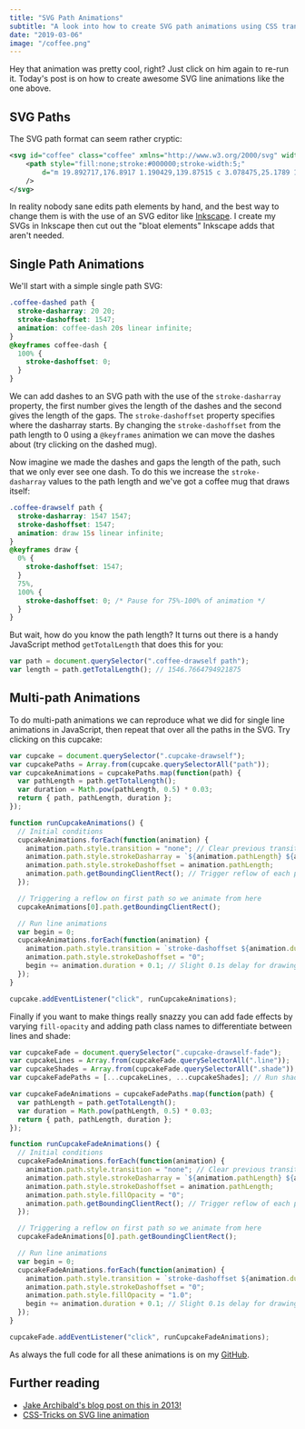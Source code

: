 ```yaml
---
title: "SVG Path Animations"
subtitle: "A look into how to create SVG path animations using CSS transitions and a bit of JavaScript."
date: "2019-03-06"
image: "/coffee.png"
---
```



<LogoDrawself />

Hey that animation was pretty cool, right? Just click on him again to re-run it. Today's post is on how to create awesome SVG line animations like the one above.

## SVG Paths

The SVG path format can seem rather cryptic:

```xml
<svg id="coffee" class="coffee" xmlns="http://www.w3.org/2000/svg" width="250" height="375" viewBox="0 0 250 375">
    <path style="fill:none;stroke:#000000;stroke-width:5;"
        d="m 19.892717,176.8917 1.190429,139.87515 c 3.078475,25.1789 11.076205,36.7905 41.069744,43.45065 21.81719,4.35025 40.50001,2.4318 60.11656,2.38085 29.56052,-2.41735 45.03841,-16.4321 47.61711,-41.06975 4.77735,-29.65355 -2.57891,-63.04595 2.3117,-95.7242 2.34095,-4.81735 1.6138,-10.7567 11.3782,-12.6047 4.893,-0.9099 8.9718,-0.73415 12.60465,0.035 7.01395,2.64455 11.4282,6.27795 13.7335,12.4634 2.27135,9.325 1.9101,18.65 1.04165,27.97505 -0.6871,6.0357 -2.34285,11.2697 -4.6129,15.32675 -5.56075,6.92775 -13.47125,11.10545 -19.3264,17.11985 -1.76685,2.77765 -1.1949,6.44065 -1.05965,9.21835 0.5008,3.07045 2.91735,4.2252 5.3569,5.3569 3.42525,0.73005 6.89725,1.2265 10.71385,0 7.5242,-2.499 12.99665,-7.5627 19.0468,-11.90425 4.9011,-5.3231 8.77275,-12.36185 12.4995,-19.64205 3.12195,-6.4744 3.27535,-14.4331 4.1665,-22.0229 -0.119,-7.5046 -0.4315,-14.9127 -1.33925,-22.02295 -4.8731,-19.68355 -18.54195,-35.8845 -38.54005,-39.28405 -5.1125,-0.42 -11.90225,0.1125 -20.622,-1.12135 -5.4145,-2.00515 -6.06795,-5.30365 -6.1265,-8.78685 0.78285,-7.14255 -0.6129,-14.4956 -4.20258,-21.63815 -6.66151,-9.72085 -18.17041,-13.45375 -31.54633,-14.88035 -22.53748,-3.28225 -43.72335,-3.05035 -64.28306,-1.1904 -9.30141,0.7866 -18.504954,1.1328 -28.570254,5.3569 -2.97607,1.27915 -5.95214,2.72185 -8.9282,5.95215 -1.224895,4.1665 -1.133765,8.333 2.38085,12.4995 7.77138,5.5689 15.83991,9.5035 24.403764,10.71385 15.9467,2.91015 32.12713,5.0412 49.25393,4.01765 13.53319,-1.55345 27.199,-2.84165 37.64724,-10.565 7.41696,-3.9148 9.57699,-9.80095 10.71385,-16.0708 -1.1491,-6.68715 -2.97648,-13.34485 -13.0947,-19.64205 -10.03057,-6.67185 -20.92652,-10.1706 -32.14153,-12.4995 -17.96892,-2.87915 -35.80275,-1.9664 -52.974,-4.46395 -16.962344,-2.0638 -17.978594,-7.64395 -17.558814,-14.582746 -1.55086,-4.59945 7.83395,-12.36765 13.68992,-12.2019 10.898904,-1.20005 22.995044,-2.5708 38.986494,-1.488 10.18657,2.1145 20.57079,4.03135 31.54631,5.3569 19.23428,-1.2312 23.56941,-6.5704 24.40375,-12.4995 0.76904,-5.48375 0.84257,-11.20525 -4.16649,-17.856405 -3.3469,-3.83015 -8.16664,-6.482 -15.47555,-7.14255 -25.80935,-0.76405 -51.29432,5.6476 -79.758614,5.95215 -18.34454,-0.4225 -32.777509,-4.74995 -38.837699,-15.4756 -0.686105,-6.3489 -1.214195,-12.99545 7.737779,-19.3444 7.163605,-5.637 17.07073,-10.58535 28.9326,-12.3071"
    />
</svg>
```

In reality nobody sane edits path elements by hand, and the best way to change them is with the use of an SVG editor like <a class="blueLink" href="https://inkscape.org/">Inkscape</a>. I create my SVGs in Inkscape then cut out the "bloat elements" Inkscape adds that aren't needed.

## Single Path Animations

We'll start with a simple single path SVG:

<div className={commonStyle.halfWidthContainer}>
  <div className={commonStyle.halfWidthLeft}>
    <Coffee />
  </div>
  <div className={commonStyle.halfWidthRight}>
    <CoffeeDashed />
  </div>
</div>

```css
.coffee-dashed path {
  stroke-dasharray: 20 20;
  stroke-dashoffset: 1547;
  animation: coffee-dash 20s linear infinite;
}
@keyframes coffee-dash {
  100% {
    stroke-dashoffset: 0;
  }
}
```

We can add dashes to an SVG path with the use of the `stroke-dasharray` property, the first number gives the length of the dashes and the second gives the length of the gaps. The `stroke-dashoffset` property specifies where the dasharray starts. By changing the `stroke-dashoffset` from the path length to 0 using a `@keyframes` animation we can move the dashes about (try clicking on the dashed mug).

Now imagine we made the dashes and gaps the length of the path, such that we only ever see one dash. To do this we increase the `stroke-dasharray` values to the path length and we've got a coffee mug that draws itself:

<CoffeeDrawself />

```css
.coffee-drawself path {
  stroke-dasharray: 1547 1547;
  stroke-dashoffset: 1547;
  animation: draw 15s linear infinite;
}
@keyframes draw {
  0% {
    stroke-dashoffset: 1547;
  }
  75%,
  100% {
    stroke-dashoffset: 0; /* Pause for 75%-100% of animation */
  }
}
```

But wait, how do you know the path length? It turns out there is a handy JavaScript method `getTotalLength` that does this for you:

```javascript
var path = document.querySelector(".coffee-drawself path");
var length = path.getTotalLength(); // 1546.7664794921875
```

## Multi-path Animations

To do multi-path animations we can reproduce what we did for single line animations in JavaScript, then repeat that over all the paths in the SVG. Try clicking on this cupcake:

<CupcakeDrawself />

```javascript
var cupcake = document.querySelector(".cupcake-drawself");
var cupcakePaths = Array.from(cupcake.querySelectorAll("path"));
var cupcakeAnimations = cupcakePaths.map(function(path) {
  var pathLength = path.getTotalLength();
  var duration = Math.pow(pathLength, 0.5) * 0.03;
  return { path, pathLength, duration };
});

function runCupcakeAnimations() {
  // Initial conditions
  cupcakeAnimations.forEach(function(animation) {
    animation.path.style.transition = "none"; // Clear previous transition => fast removal
    animation.path.style.strokeDasharray = `${animation.pathLength} ${animation.pathLength}`;
    animation.path.style.strokeDashoffset = animation.pathLength;
    animation.path.getBoundingClientRect(); // Trigger reflow of each path
  });

  // Triggering a reflow on first path so we animate from here
  cupcakeAnimations[0].path.getBoundingClientRect();

  // Run line animations
  var begin = 0;
  cupcakeAnimations.forEach(function(animation) {
    animation.path.style.transition = `stroke-dashoffset ${animation.duration}s ${begin}s ease-in-out`;
    animation.path.style.strokeDashoffset = "0";
    begin += animation.duration + 0.1; // Slight 0.1s delay for drawing effect
  });
}

cupcake.addEventListener("click", runCupcakeAnimations);
```

Finally if you want to make things really snazzy you can add fade effects by varying `fill-opacity` and adding path class names to differentiate between lines and shade:

<CupcakeDrawselfFade />

```javascript
var cupcakeFade = document.querySelector(".cupcake-drawself-fade");
var cupcakeLines = Array.from(cupcakeFade.querySelectorAll(".line"));
var cupcakeShades = Array.from(cupcakeFade.querySelectorAll(".shade"));
var cupcakeFadePaths = [...cupcakeLines, ...cupcakeShades]; // Run shades last.

var cupcakeFadeAnimations = cupcakeFadePaths.map(function(path) {
  var pathLength = path.getTotalLength();
  var duration = Math.pow(pathLength, 0.5) * 0.03;
  return { path, pathLength, duration };
});

function runCupcakeFadeAnimations() {
  // Initial conditions
  cupcakeFadeAnimations.forEach(function(animation) {
    animation.path.style.transition = "none"; // Clear previous transition => fast removal
    animation.path.style.strokeDasharray = `${animation.pathLength} ${animation.pathLength}`;
    animation.path.style.strokeDashoffset = animation.pathLength;
    animation.path.style.fillOpacity = "0";
    animation.path.getBoundingClientRect(); // Trigger reflow of each path
  });

  // Triggering a reflow on first path so we animate from here
  cupcakeFadeAnimations[0].path.getBoundingClientRect();

  // Run line animations
  var begin = 0;
  cupcakeFadeAnimations.forEach(function(animation) {
    animation.path.style.transition = `stroke-dashoffset ${animation.duration}s ${begin}s ease-in-out, fill-opacity ${animation.duration}s ${begin}s ease-in-out`;
    animation.path.style.strokeDashoffset = "0";
    animation.path.style.fillOpacity = "1.0";
    begin += animation.duration + 0.1; // Slight 0.1s delay for drawing effect
  });
}

cupcakeFade.addEventListener("click", runCupcakeFadeAnimations);
```

As always the full code for all these animations is on my <a href="https://github.com/george-pearson" class="blueLink">GitHub</a>.

## Further reading

- <a class="blueLink" href="https://jakearchibald.com/2013/animated-line-drawing-svg/">Jake Archibald's blog post on this in 2013!</a>
- <a class="blueLink" href="https://css-tricks.com/svg-line-animation-works/">CSS-Tricks on SVG line animation</a>
